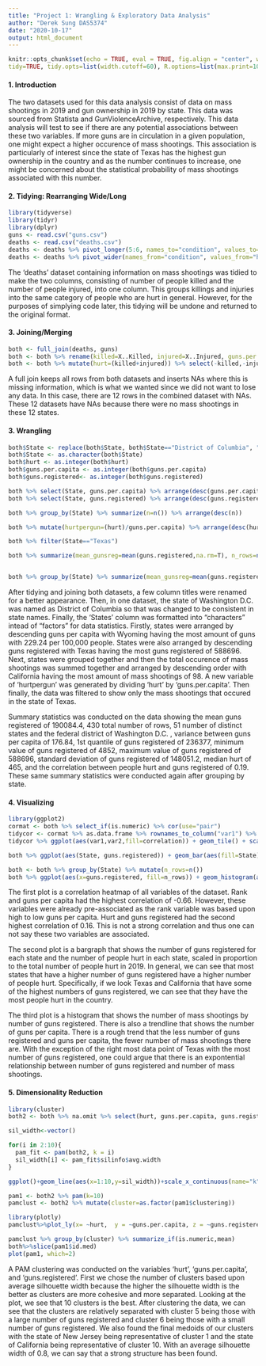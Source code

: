 ```yaml
---
title: "Project 1: Wrangling & Exploratory Data Analysis"
author: "Derek Sung DAS5374"
date: "2020-10-17"
output: html_document
---
```


```r
knitr::opts_chunk$set(echo = TRUE, eval = TRUE, fig.align = "center", warning = F, message = F,
tidy=TRUE, tidy.opts=list(width.cutoff=60), R.options=list(max.print=100))
```

#### 1. Introduction

The two datasets used for this data analysis consist of data on mass shootings in 2019 and gun ownership in 2019 by state. This data was sourced from Statista and GunViolenceArchive, respectively. This data analysis will test to see if there are any potential associations between these two variables. If more guns are in circulation in a given population, one might expect a higher occurence of mass shootings. This association is particularly of interest since the state of Texas has the highest gun ownership in the country and as the number continues to increase, one might be concerned about the statistical probability of mass shootings associated with this number. 

#### 2. Tidying: Rearranging Wide/Long

```R
library(tidyverse)
library(tidyr)
library(dplyr)
guns <- read.csv("guns.csv")
deaths <- read.csv("deaths.csv")
deaths <- deaths %>% pivot_longer(5:6, names_to="condition", values_to="hurt")
deaths <- deaths %>% pivot_wider(names_from="condition", values_from="hurt")
```
The 'deaths' dataset containing information on mass shootings was tidied to make the two columns, consisting of number of people killed and the number of people injured, into one column. This groups killings and injuries into the same category of people who are hurt in general. However, for the purposes of simplying code later, this tidying will be undone and returned to the original format. 

#### 3. Joining/Merging

```R
both <- full_join(deaths, guns)
both <- both %>% rename(killed=X..Killed, injured=X..Injured, guns.per.capita=X..of.guns.per.capita, guns.registered=X..of.guns.registered)
both <- both %>% mutate(hurt=(killed+injured)) %>% select(-killed,-injured)
```
A full join keeps all rows from both datasets and inserts NAs where this is missing information, which is what we wanted since we did not want to lose any data. In this case, there are 12 rows in the combined dataset with NAs. These 12 datasets have NAs because there were no mass shootings in these 12 states.

#### 3. Wrangling

```R
both$State <- replace(both$State, both$State=="District of Columbia", "Washington D.C.")
both$State <- as.character(both$State)
both$hurt <- as.integer(both$hurt)
both$guns.per.capita <- as.integer(both$guns.per.capita)
both$guns.registered<- as.integer(both$guns.registered)

both %>% select(State, guns.per.capita) %>% arrange(desc(guns.per.capita))
both %>% select(State, guns.registered) %>% arrange(desc(guns.registered))

both %>% group_by(State) %>% summarize(n=n()) %>% arrange(desc(n))

both %>% mutate(hurtpergun=(hurt)/guns.per.capita) %>% arrange(desc(hurtpergun))

both %>% filter(State=="Texas")

both %>% summarize(mean_gunsreg=mean(guns.registered,na.rm=T), n_rows=n(), n_states= n_distinct(State), var=var(guns.per.capita,na.rm=T), quant=quantile(guns.registered,na.rm=T, .75), min=min(guns.registered,na.rm=T), max=max(guns.registered,na.rm=T), sd=sd(guns.registered,na.rm=T), med=median(hurt,na.rm=T), cor=cor(hurt,guns.registered, use="pair"))


both %>% group_by(State) %>% summarize(mean_gunsreg=mean(guns.registered,na.rm=T), n_rows=n(), n_states= n_distinct(State), var=var(guns.per.capita,na.rm=T), quant=quantile(guns.registered,na.rm=T, .75), min=min(guns.registered,na.rm=T), max=max(guns.registered,na.rm=T), sd=sd(guns.registered,na.rm=T), sum=sum(hurt,na.rm=T), cor=cor(hurt,guns.per.capita, use="pair"))
```
After tidying and joining both datasets, a few column titles were renamed for a better appearance. Then, in one dataset, the state of Washington D.C. was named as District of Columbia so that was changed to be consistent in state names. Finally, the 'States' column was formatted into "characters" intead of "factors" for data statistics. Firstly, states were arranged by descending guns per capita with Wyoming having the most amount of guns with 229.24 per 100,000 people. States were also arranged by descending guns registered with Texas having the most guns registered of 588696. Next, states were grouped together and then the total occurence of mass shootings was summed together and arranged by descending order with California having the most amount of mass shootings of 98. A new variable of 'hurtpergun' was generated by dividing 'hurt' by 'guns.per.capita'. Then finally, the data was filtered to show only the mass shootings that occured in the state of Texas.

Summary statistics was conducted on the data showing the mean guns registered of 190084.4, 430 total number of rows, 51 number of distinct states and the federal district of Washington D.C. , variance between guns per capita of 176.84, 1st quantile of guns registered of 236377, minimum value of guns registered of 4852, maximum value of guns registered of 588696, standard deviation of guns registered of 148051.2, median hurt of 465, and the correlation between people hurt and guns registered of 0.19. These same summary statistics were conducted again after grouping by state. 


#### 4. Visualizing
```R
library(ggplot2)
cormat <- both %>% select_if(is.numeric) %>% cor(use="pair")
tidycor <- cormat %>% as.data.frame %>% rownames_to_column("var1") %>% pivot_longer(-1,names_to="var2",values_to="correlation")
tidycor %>% ggplot(aes(var1,var2,fill=correlation)) + geom_tile() + scale_fill_gradient2(low="red",mid="white",high="blue") + geom_text(aes(label=round(correlation,2)),color = "black", size = 4) + theme(axis.text.x = element_text(angle = 90, hjust=1)) + coord_fixed() 

both %>% ggplot(aes(State, guns.registered)) + geom_bar(aes(fill=State),stat="summary") + theme_classic() + theme(axis.text.x = element_text(angle=60, hjust=1), legend.position="none") + geom_point(aes(size=hurt)) + ylab("# of Guns Registered") + xlab("State") + ggtitle("Number of Guns Registered and People Hurt per State in 2019")

both <- both %>% group_by(State) %>% mutate(n_rows=n())
both %>% ggplot(aes(x=guns.registered, fill=n_rows)) + geom_histogram(aes(fill="red"),bin=50) + geom_smooth(aes(y=guns.per.capita)) + ylab("# of Mass Shooting") + xlab("# of Guns Registered") + theme_classic() + theme(legend.position="none") + ggtitle("Number of Mass Shootings by Number of Guns Registered by State", subtitle = "with Guns per Capita Trendline")
```
The first plot is a correlation heatmap of all variables of the dataset. Rank and guns per capita had the highest correlation of -0.66. However, these variables were already pre-associated as the rank variable was based upon high to low guns per capita. Hurt and guns registered had the second highest correlation of 0.16. This is not a strong correlation and thus one can not say these two variables are associated.

The second plot is a bargraph that shows the number of guns registered for each state and the number of people hurt in each state, scaled in proportion to the total number of people hurt in 2019. In general, we can see that most states that have a higher number of guns registered have a higher number of people hurt. Specifically, if we look Texas and California that have some of the highest numbers of guns registered, we can see that they have the most people hurt in the country.

The third plot is a histogram that shows the number of mass shootings by number of guns registered. There is also a trendline that shows the number of guns per capita. There is a rough trend that the less number of guns registered and guns per capita, the fewer number of mass shootings there are. With the exception of the right most data point of Texas with the most number of guns registered, one could argue that there is an expontential relationship between number of guns registered and number of mass shootings. 

#### 5. Dimensionality Reduction
```R
library(cluster)
both2 <- both %>% na.omit %>% select(hurt, guns.per.capita, guns.registered) %>% as.data.frame()

sil_width<-vector()

for(i in 2:10){  
  pam_fit <- pam(both2, k = i)  
  sil_width[i] <- pam_fit$silinfo$avg.width  
}

ggplot()+geom_line(aes(x=1:10,y=sil_width))+scale_x_continuous(name="k",breaks=1:10)

pam1 <- both2 %>% pam(k=10)
pamclust <- both2 %>% mutate(cluster=as.factor(pam1$clustering))

library(plotly)
pamclust%>%plot_ly(x= ~hurt,  y = ~guns.per.capita, z = ~guns.registered, color= ~cluster, type = "scatter3d", mode = "markers")

pamclust %>% group_by(cluster) %>% summarize_if(is.numeric,mean)
both%>%slice(pam1$id.med)
plot(pam1, which=2)
```
A PAM clustering was conducted on the variables 'hurt', 'guns.per.capita', and 'guns.registered'. First we chose the number of clusters based upon average silhouette width because the higher the silhouette width is the better as clusters are more cohesive and more separated. Looking at the plot, we see that 10 clusters is the best. After clustering the data, we can see that the clusters are relatively separated with cluster 5 being those with a large number of guns registered and cluster 6 being those with a small number of guns registered. We also found the final medoids of our clusters with the state of New Jersey being representative of cluster 1 and the state of California being representative of cluster 10. With an average silhouette width of 0.8, we can say that a strong structure has been found. 

